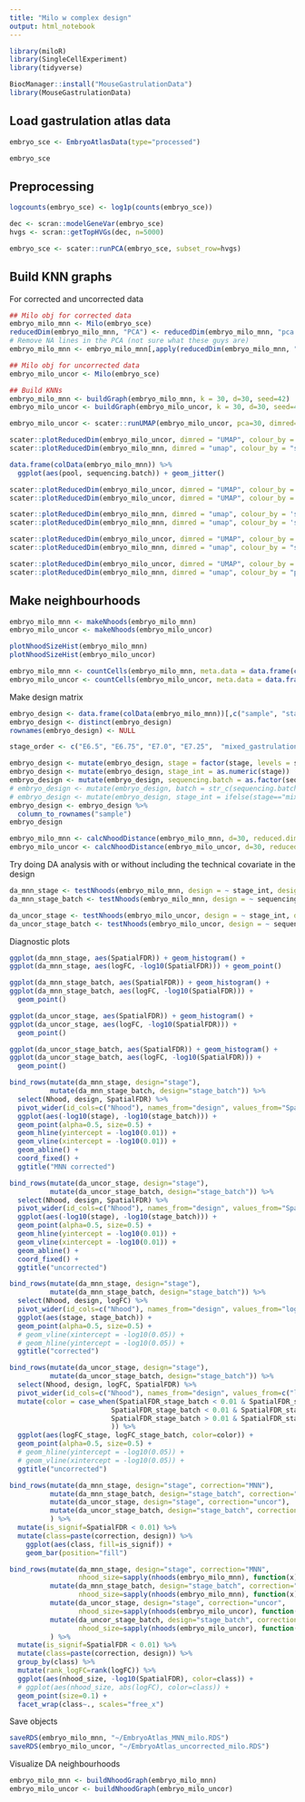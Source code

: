 ```yaml
---
title: "Milo w complex design"
output: html_notebook
---
```



```r
library(miloR)
library(SingleCellExperiment)
library(tidyverse)

BiocManager::install("MouseGastrulationData")
library(MouseGastrulationData)
```

## Load gastrulation atlas data

```r
embryo_sce <- EmbryoAtlasData(type="processed")
```

```r
embryo_sce
```

## Preprocessing
```r
logcounts(embryo_sce) <- log1p(counts(embryo_sce))

dec <- scran::modelGeneVar(embryo_sce)
hvgs <- scran::getTopHVGs(dec, n=5000)

embryo_sce <- scater::runPCA(embryo_sce, subset_row=hvgs)
```


## Build KNN graphs 
For corrected and uncorrected data

```r
## Milo obj for corrected data
embryo_milo_mnn <- Milo(embryo_sce)
reducedDim(embryo_milo_mnn, "PCA") <- reducedDim(embryo_milo_mnn, "pca.corrected")
# Remove NA lines in the PCA (not sure what these guys are)
embryo_milo_mnn <- embryo_milo_mnn[,apply(reducedDim(embryo_milo_mnn, "PCA"),1, function(x) !all(is.na(x)))]

## Milo obj for uncorrected data
embryo_milo_uncor <- Milo(embryo_sce)

## Build KNNs
embryo_milo_mnn <- buildGraph(embryo_milo_mnn, k = 30, d=30, seed=42)
embryo_milo_uncor <- buildGraph(embryo_milo_uncor, k = 30, d=30, seed=42)
```

```r
embryo_milo_uncor <- scater::runUMAP(embryo_milo_uncor, pca=30, dimred="PCA")

scater::plotReducedDim(embryo_milo_uncor, dimred = "UMAP", colour_by = "stage") 
scater::plotReducedDim(embryo_milo_mnn, dimred = "umap", colour_by = "stage") 

```
```r
data.frame(colData(embryo_milo_mnn)) %>%
  ggplot(aes(pool, sequencing.batch)) + geom_jitter()
```

```r
scater::plotReducedDim(embryo_milo_uncor, dimred = "UMAP", colour_by = "sample")
scater::plotReducedDim(embryo_milo_uncor, dimred = "UMAP", colour_by = "stage")

scater::plotReducedDim(embryo_milo_mnn, dimred = "umap", colour_by = 'sample') 
scater::plotReducedDim(embryo_milo_mnn, dimred = "umap", colour_by = 'stage') 

```
```r
scater::plotReducedDim(embryo_milo_uncor, dimred = "UMAP", colour_by = "sequencing.batch")
scater::plotReducedDim(embryo_milo_mnn, dimred = "umap", colour_by = "sequencing.batch")

scater::plotReducedDim(embryo_milo_uncor, dimred = "UMAP", colour_by = "pool")
scater::plotReducedDim(embryo_milo_mnn, dimred = "umap", colour_by = "pool")
```

## Make neighbourhoods

```r
embryo_milo_mnn <- makeNhoods(embryo_milo_mnn)
embryo_milo_uncor <- makeNhoods(embryo_milo_uncor)

plotNhoodSizeHist(embryo_milo_mnn)
plotNhoodSizeHist(embryo_milo_uncor)
```

```r
embryo_milo_mnn <- countCells(embryo_milo_mnn, meta.data = data.frame(colData(embryo_milo_mnn)), sample="sample")
embryo_milo_uncor <- countCells(embryo_milo_uncor, meta.data = data.frame(colData(embryo_milo_uncor)), sample="sample")
```

Make design matrix

```r
embryo_design <- data.frame(colData(embryo_milo_mnn))[,c("sample", "stage", "sequencing.batch", "pool")]
embryo_design <- distinct(embryo_design)
rownames(embryo_design) <- NULL

stage_order <- c("E6.5", "E6.75", "E7.0", "E7.25",  "mixed_gastrulation", "E7.5", "E7.75", "E8.0", "E8.25", "E8.5")

embryo_design <- mutate(embryo_design, stage = factor(stage, levels = stage_order, ordered = TRUE))
embryo_design <- mutate(embryo_design, stage_int = as.numeric(stage))
embryo_design <- mutate(embryo_design, sequencing.batch = as.factor(sequencing.batch))
# embryo_design <- mutate(embryo_design, batch = str_c(sequencing.batch, "_", stage))
# embryo_design <- mutate(embryo_design, stage_int = ifelse(stage=="mixed_gastrulation", NA, as.numeric(stage)))
embryo_design <- embryo_design %>%
  column_to_rownames("sample")
embryo_design
```

```r
embryo_milo_mnn <- calcNhoodDistance(embryo_milo_mnn, d=30, reduced.dim = "PCA")
embryo_milo_uncor <- calcNhoodDistance(embryo_milo_uncor, d=30, reduced.dim = "PCA")
```

Try doing DA analysis with or without including the technical covariate in the design

```r
da_mnn_stage <- testNhoods(embryo_milo_mnn, design = ~ stage_int, design.df = embryo_design)
da_mnn_stage_batch <- testNhoods(embryo_milo_mnn, design = ~ sequencing.batch + stage_int, design.df = embryo_design)

da_uncor_stage <- testNhoods(embryo_milo_uncor, design = ~ stage_int, design.df = embryo_design)
da_uncor_stage_batch <- testNhoods(embryo_milo_uncor, design = ~ sequencing.batch + stage_int, design.df = embryo_design)
```

Diagnostic plots

```r
ggplot(da_mnn_stage, aes(SpatialFDR)) + geom_histogram() +
ggplot(da_mnn_stage, aes(logFC, -log10(SpatialFDR))) + geom_point()

ggplot(da_mnn_stage_batch, aes(SpatialFDR)) + geom_histogram() +
ggplot(da_mnn_stage_batch, aes(logFC, -log10(SpatialFDR))) +
  geom_point()

ggplot(da_uncor_stage, aes(SpatialFDR)) + geom_histogram() +
ggplot(da_uncor_stage, aes(logFC, -log10(SpatialFDR))) +
  geom_point()

ggplot(da_uncor_stage_batch, aes(SpatialFDR)) + geom_histogram() +
ggplot(da_uncor_stage_batch, aes(logFC, -log10(SpatialFDR))) +
  geom_point()


```


```r
bind_rows(mutate(da_mnn_stage, design="stage"),
          mutate(da_mnn_stage_batch, design="stage_batch")) %>%
  select(Nhood, design, SpatialFDR) %>%
  pivot_wider(id_cols=c("Nhood"), names_from="design", values_from="SpatialFDR") %>%
  ggplot(aes(-log10(stage), -log10(stage_batch))) +
  geom_point(alpha=0.5, size=0.5) +
  geom_hline(yintercept = -log10(0.01)) +
  geom_vline(xintercept = -log10(0.01)) +
  geom_abline() +
  coord_fixed() +
  ggtitle("MNN corrected")

bind_rows(mutate(da_uncor_stage, design="stage"),
          mutate(da_uncor_stage_batch, design="stage_batch")) %>%
  select(Nhood, design, SpatialFDR) %>%
  pivot_wider(id_cols=c("Nhood"), names_from="design", values_from="SpatialFDR") %>%
  ggplot(aes(-log10(stage), -log10(stage_batch))) +
  geom_point(alpha=0.5, size=0.5) +
  geom_hline(yintercept = -log10(0.01)) +
  geom_vline(xintercept = -log10(0.01)) +
  geom_abline() +
  coord_fixed() +
  ggtitle("uncorrected")
```
```r
bind_rows(mutate(da_mnn_stage, design="stage"),
          mutate(da_mnn_stage_batch, design="stage_batch")) %>%
  select(Nhood, design, logFC) %>%
  pivot_wider(id_cols=c("Nhood"), names_from="design", values_from="logFC") %>%
  ggplot(aes(stage, stage_batch)) +
  geom_point(alpha=0.5, size=0.5) +
  # geom_vline(xintercept = -log10(0.05)) +
  # geom_hline(yintercept = -log10(0.05)) +
  ggtitle("corrected")

bind_rows(mutate(da_uncor_stage, design="stage"),
          mutate(da_uncor_stage_batch, design="stage_batch")) %>%
  select(Nhood, design, logFC, SpatialFDR) %>%
  pivot_wider(id_cols=c("Nhood"), names_from="design", values_from=c("logFC", "SpatialFDR")) %>%
  mutate(color = case_when(SpatialFDR_stage_batch < 0.01 & SpatialFDR_stage < 0.01 ~ "signif_in_both",
                         SpatialFDR_stage_batch < 0.01 & SpatialFDR_stage > 0.01 ~ "signif_in_stage_batch",
                         SpatialFDR_stage_batch > 0.01 & SpatialFDR_stage < 0.01 ~ "signif_in_stage"
                         )) %>%
  ggplot(aes(logFC_stage, logFC_stage_batch, color=color)) +
  geom_point(alpha=0.5, size=0.5) +
  # geom_hline(yintercept = -log10(0.05)) +
  # geom_vline(xintercept = -log10(0.05)) +
  ggtitle("uncorrected")
```
```r
bind_rows(mutate(da_mnn_stage, design="stage", correction="MNN"),
          mutate(da_mnn_stage_batch, design="stage_batch", correction="MNN"),
          mutate(da_uncor_stage, design="stage", correction="uncor"),
          mutate(da_uncor_stage_batch, design="stage_batch", correction="uncor"),
          ) %>%
  mutate(is_signif=SpatialFDR < 0.01) %>%
  mutate(class=paste(correction, design)) %>%
    ggplot(aes(class, fill=is_signif)) +
    geom_bar(position="fill")
```

```r

bind_rows(mutate(da_mnn_stage, design="stage", correction="MNN", 
                 nhood_size=sapply(nhoods(embryo_milo_mnn), function(x) length(x))),
          mutate(da_mnn_stage_batch, design="stage_batch", correction="MNN",
                 nhood_size=sapply(nhoods(embryo_milo_mnn), function(x) length(x))),
          mutate(da_uncor_stage, design="stage", correction="uncor",
                 nhood_size=sapply(nhoods(embryo_milo_uncor), function(x) length(x))),
          mutate(da_uncor_stage_batch, design="stage_batch", correction="uncor",
                 nhood_size=sapply(nhoods(embryo_milo_uncor), function(x) length(x))),
          ) %>%
  mutate(is_signif=SpatialFDR < 0.01) %>%
  mutate(class=paste(correction, design)) %>%
  group_by(class) %>%
  mutate(rank_logFC=rank(logFC)) %>%
  ggplot(aes(nhood_size, -log10(SpatialFDR), color=class)) +
  # ggplot(aes(nhood_size, abs(logFC), color=class)) + 
  geom_point(size=0.1) +
  facet_wrap(class~., scales="free_x")
```

Save objects 
```r
saveRDS(embryo_milo_mnn, "~/EmbryoAtlas_MNN_milo.RDS")
saveRDS(embryo_milo_uncor, "~/EmbryoAtlas_uncorrected_milo.RDS")
```


Visualize DA neighbourhoods
```r
embryo_milo_mnn <- buildNhoodGraph(embryo_milo_mnn)
embryo_milo_uncor <- buildNhoodGraph(embryo_milo_uncor)
```



